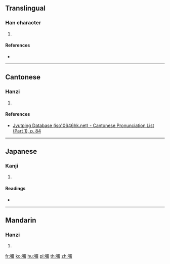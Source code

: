 {{character info/new}}
==Translingual==

===Han character===
{{Han char|rn=30|rad=口|as=15|sn=18|four=60086|canj=RITC|ids=⿰口廣}}

# {{defn|Han|sort=口15}}

====References====
* {{Han ref|kx=0213.050|dkj=04527|dj=0435.330|hdz=10700.140|uh=569D|ud=22173|bh=EFBE|bd=61374}}

----

==Cantonese==

===Hanzi===
{{yue-hanzi|jyut=[[gwang1]]|y=gwang1}}

# {{defn|lang=yue|sort=口15}}

====References====
* [http://www.iso10646hk.net/jp/document/download.jsp Jyutping Database (iso10646hk.net) - Cantonese Pronunciation List (Part 1), p. 84]

----

==Japanese==

===Kanji===
{{ja-kanji|grade=|rs=口15}}

# {{defn|lang=ja|sort=口15}}

====Readings====
* {{ja-readings|on=[[かく]] (kaku)|kun=[[さけぶ]] (sakebu)}}

----

==Mandarin==

===Hanzi===
{{cmn-hanzi|pin=[[hōng]] ([[hong1]])|wg=hung<sup>1</sup>}}

# {{defn|lang=cmn|sort=口15}}

[[fr:嚝]]
[[ko:嚝]]
[[hu:嚝]]
[[pl:嚝]]
[[th:嚝]]
[[zh:嚝]]